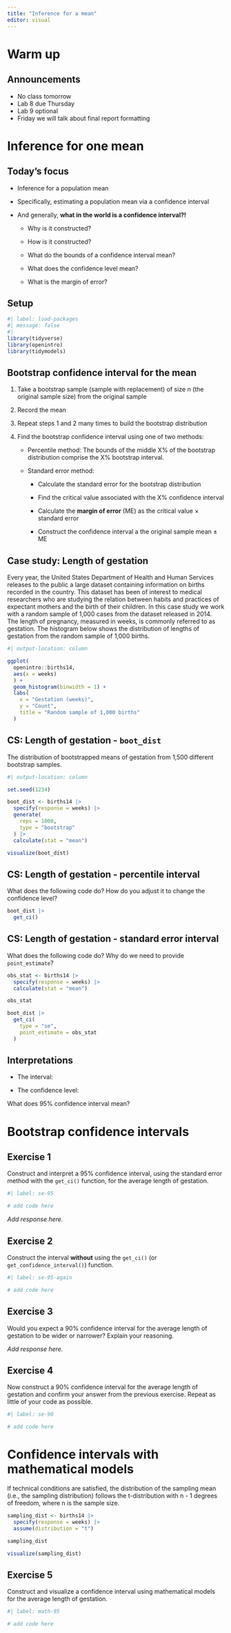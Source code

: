 ```yaml
---
title: "Inference for a mean"
editor: visual
---
```


# Warm up

## Announcements

-   No class tomorrow
-   Lab 8 due Thursday
-   Lab 9 optional
-   Friday we will talk about final report formatting

# Inference for one mean

## Today's focus

-   Inference for a population mean

-   Specifically, estimating a population mean via a confidence interval

-   And generally, **what in the world is a confidence interval?!**

    -   Why is it constructed?

    -   How is it constructed?

    -   What do the bounds of a confidence interval mean?

    -   What does the confidence level mean?

    -   What is the margin of error?

## Setup

```r
#| label: load-packages
#| message: false
#| 
library(tidyverse)
library(openintro)
library(tidymodels)
```

## Bootstrap confidence interval for the mean {.smaller}

1.  Take a bootstrap sample (sample with replacement) of size n (the original sample size) from the original sample

2.  Record the mean

3.  Repeat steps 1 and 2 many times to build the bootstrap distribution

4.  Find the bootstrap confidence interval using one of two methods:

    -   Percentile method: The bounds of the middle X% of the bootstrap distribution comprise the X% bootstrap interval.

    -   Standard error method:

        -   Calculate the standard error for the bootstrap distribution

        -   Find the critical value associated with the X% confidence interval

        -   Calculate the **margin of error** (ME) as the critical value $\times$ standard error

        -   Construct the confidence interval a the original sample mean $\pm$ ME


## Case study: Length of gestation {.smaller}

::: task
Every year, the United States Department of Health and Human Services releases to the public a large dataset containing information on births recorded in the country. This dataset has been of interest to medical researchers who are studying the relation between habits and practices of expectant mothers and the birth of their children. In this case study we work with a random sample of 1,000 cases from the dataset released in 2014. The length of pregnancy, measured in weeks, is commonly referred to as gestation. The histogram below shows the distribution of lengths of gestation from the random sample of 1,000 births.
:::

```r
#| output-location: column

ggplot(
  openintro::births14, 
  aes(x = weeks)
  ) +
  geom_histogram(binwidth = 1) +
  labs(
    x = "Gestation (weeks)",
    y = "Count",
    title = "Random sample of 1,000 births"
  )
```

## CS: Length of gestation - `boot_dist`

::: task
The distribution of bootstrapped means of gestation from 1,500 different bootstrap samples.
:::

```r
#| output-location: column

set.seed(1234)

boot_dist <- births14 |>
  specify(response = weeks) |>
  generate(
    reps = 1000, 
    type = "bootstrap"
  ) |>
  calculate(stat = "mean")

visualize(boot_dist)
```

## CS: Length of gestation - percentile interval

::: task
What does the following code do? How do you adjust it to change the confidence level?
:::

```r
boot_dist |>
  get_ci()
```

## CS: Length of gestation - standard error interval {.smaller}

::: task
What does the following code do? Why do we need to provide `point_estimate`?
:::

```r
obs_stat <- births14 |>
  specify(response = weeks) |>
  calculate(stat = "mean")

obs_stat

boot_dist |>
  get_ci(
    type = "se",
    point_estimate = obs_stat
  )
```

## Interpretations

-   The interval:


-   The confidence level:

::: task
What does 95% confidence interval mean?
:::


# Bootstrap confidence intervals

## Exercise 1

Construct and interpret a 95% confidence interval, using the standard error method with the `get_ci()` function, for the average length of gestation.

```r
#| label: se-95

# add code here
```

*Add response here.*

## Exercise 2

Construct the interval **without** using the `get_ci()` (or `get_confidence_interval()`) function.

```r
#| label: se-95-again

# add code here
```

## Exercise 3

Would you expect a 90% confidence interval for the average length of gestation to be wider or narrower? Explain your reasoning.

*Add response here.*

## Exercise 4

Now construct a 90% confidence interval for the average length of gestation and confirm your answer from the previous exercise. Repeat as little of your code as possible.

```r
#| label: se-90

# add code here
```

# Confidence intervals with mathematical models

If technical conditions are satisfied, the distribution of the sampling mean (i.e., the sampling distribution) follows the t-distribution with n - 1 degrees of freedom, where n is the sample size.

```r
sampling_dist <- births14 |>
  specify(response = weeks) |>
  assume(distribution = "t")

sampling_dist

visualize(sampling_dist)
```

## Exercise 5

Construct and visualize a confidence interval using mathematical models for the average length of gestation.

```r
#| label: math-95

# add code here
```
